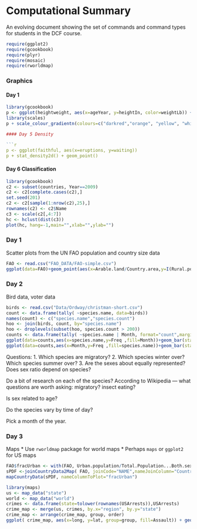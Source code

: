 Computational Summary
====================

An evolving document showing the set of commands and command types for students in the DCF course.

```r
require(ggplot2)
require(gcookbook)
require(plyr)
require(mosaic)
require(rworldmap)
```


### Graphics

#### Day 1

```r
library(gcookbook)
p <- ggplot(heightweight, aes(x=ageYear, y=heightIn, color=weightLb)) + geom_point(size=3)
library(scales)
p + scale_colour_gradientn(colours=c("darkred","orange", "yellow", "white"))

#### Day 5 Density

```r
p <- ggplot(faithful, aes(x=eruptions, y=waiting))
p + stat_density2d() + geom_point()
```

#### Day 6 Classification

```r
library(gcookbook)
c2 <- subset(countries, Year==2009)
c2 <- c2[complete.cases(c2),]
set.seed(201)
c2 <- c2[sample(1:nrow(c2),25),]
rownames(c2) <- c2$Name
c3 <- scale(c2[,4:7])
hc <- hclust(dist(c3))
plot(hc, hang=-1,main="",xlab="",ylab="")
```
### Day 1

Scatter plots from the UN FAO population and country size data
```r
FAO <- read.csv("FAO_DATA/FAO-simple.csv")
ggplot(data=FAO)+geom_point(aes(x=Arable.land/Country.area,y=I(Rural.population/Urban.population)))+aes(colour=log10(Country.area))+aes(size=log10(Total.Population...Both.sexes))+scale_x_log10()+scale_y_log10()
```


### Day 2

Bird data, voter data
```r
birds <- read.csv("Data/Ordway/christman-short.csv")
count <- data.frame(tally( ~species.name, data=birds))
names(count) <- c("species.name","species.count")
hoo <- join(birds, count, by="species.name")
hoo <- droplevels(subset(hoo, species.count > 200))
counts <- data.frame(tally( ~species.name | Month, format="count",margins=FALSE, data=hoo))
ggplot(data=counts,aes(x=species.name,y=Freq ,fill=Month))+geom_bar(stat='identity',position=position_fill(width=.9)) + theme(axis.text.x=element_text(angle=60,hjust=1)) 
ggplot(data=counts,aes(x=Month,y=Freq ,fill=species.name))+geom_bar(stat='identity',position=position_stack(width=.9)) + theme(axis.text.x=element_text(angle=60,hjust=1)) 
```

Questions:
1. Which species are migratory?
2. Which species winter over? Which species summer over?
3. Are the sexes about equally represented?  Does sex ratio depend on species?

Do a bit of research on each of the species?  According to Wikipedia --- what questions are worth asking: migratory?  insect eating?  

Is sex related to age?

Do the species vary by time of day?

Pick a month of the year.

### Day 3

Maps
* Use `rworldmap` package for world maps
* Perhaps `maps` or `ggplot2` for US maps

```r
FAO$fracUrban <- with(FAO, Urban.population/Total.Population...Both.sexes)
sPDF <-joinCountryData2Map( FAO, joinCode="NAME",nameJoinColumn="Country")
mapCountryData(sPDF, nameColumnToPlot="fracUrban")
```

```r
library(maps)
us <- map_data("state")
world <- map_data("world")
crimes <- data.frame(state=tolower(rownames(USArrests)),USArrests)
crime_map <- merge(us, crimes, by.x="region", by.y="state")
crime_map <- arrange(crime_map, group, order)
ggplot( crime_map, aes(x=long, y=lat, group=group, fill=Assault)) + geom_polygon(color="black") + coord_map("polyconic")
```